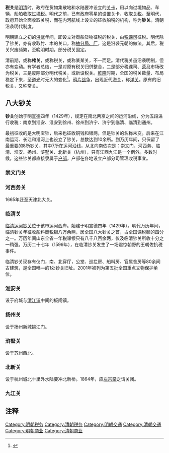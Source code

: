 '''税关'''是[[明朝|明]][[清朝|清]]时，政府在货物集散地和水陆要冲设立的[[关卡|关卡]]，用以向过境物品、车辆、船舶收取[[过境税|过境税]]。明代之前，已有政府零星的设置关卡，收取[[关税|关税]]。至明代，政府开始全面收取关税，而在内河航线上设立的征收船税的机构，称为'''钞关'''。清朝沿袭明代制度。

明朝建立之初的[[洪武|洪武]]年间，即设立对商船货物征税的税关，由[[税课司|税课司]]征税。明代除了钞关，亦有收取竹、木的关口，称[[抽分場局|抽分局、厂]]，这是沿袭元朝的做法。其后，税关兴废频繁，至晚明时期，部分税关固定。

清前期，或称'''榷关'''，或称税关，或称某某关，不一而足。清代税关虽沿袭明制，但亦有变动。有学者总结，一是对原有税关归併整合，二是部分税课司、[[茶马|茶马]]市场改为税关，三是废除部分明代税关，或新设税关。[[乾隆|乾隆]]时期，全国的税关数量、布局稳定下来，至[[道光|道光]]时无大的变化<ref>{{cite journal en|quotes = 
|last = 
|first = 
|author = 邓亦兵
|coauthors = 
|date =  2007
|year = 
|month = 
|title =《清代前期税关的设置》
|journal = 清史研究
|volume = 
|issue = 2007年02期
|pages = 
|publisher = 中国人民大学
|location = 北京市
|issn = 1002-8587
|pmid = 
|doi = 
|bibcode = 
|oclc =
|id = 
|url = http://xueshu.baidu.com/s?wd=paperuri%3A%2853205d622bf742f4a41a02fc181967d0%29&filter=sc_long_sign&tn=SE_xueshusource_2kduw22v&sc_vurl=http%3A%2F%2Fkns.cnki.net%2FKCMS%2Fdetail%2Fdetail.aspx%3Ffilename%3Dqsyj200702006%26dbname%3DCJFD%26dbcode%3DCJFQ&ie=utf-8&sc_us=13258989374972600674
|language = Zh-hans
|format = 
|accessdate = 
|laysummary = 
|laysource = 
|laydate = 
|quote = 
}}</ref>。[[鸦片战争|鸦片战争]]，出现近代[[海关|海关]]，称[[清朝海关列表|洋关]]。原有的旧税关，又称常关。

== 八大钞关 ==

'''钞关'''创始于明[[宣德|宣德]]四年（1429年），规定在南北两京之间的运河沿线，分为五段进行收税：南京到淮安、淮安到徐州、徐州到济宁、济宁到临清、临清到通州。

最初征收的是大明宝钞，后来也征收铜钱和银两，但是钞关的名称未变。后来在江南运河、长江和淮河上也设立了钞关，总数达到10余所。到万历年间，只保留了最重要的8所钞关，其中7所在运河沿线，从北向南依次是：崇文门、河西务、临清、淮安、扬州、浒墅关、北新关（杭州），只有江西九江是一个例外。多数时候，这些钞关都直接隶属于[[户部|户部]]，户部在各地设立户部分司管理收税事宜。

=== 崇文门关 ===


=== 河西务关 ===
1665年迁至天津北大关。

=== 临清关 ===
[[临清运河钞关|临清运河钞关]]位于该市运河西岸。始建于明宣德四年（1429年）。明代万历年间，临清钞关年征收船料商税银八万余两，居全国八大钞关之首，占全国课税额的四分之一。万历年间山东全省一年税课银只有八千八百余两，仅及临清钞关所收十分之一稍强。万历二十七年（1599年），在临清钞关发生了一场震惊朝野的王朝佐抗税事件。

临清钞关现存有仪门，南、北穿厅，公堂、巡拦房、船料房、官属舍房等80余间古建筑，是全国唯—的1处钞关旧址。2001年被列为第五批全国重点文物保护单位。

=== 淮安关 ===
设于府城与[[清江浦|清江浦]]中间的板闸镇。

=== 扬州关 ===
设于扬州新城挹江门。

=== 浒墅关 ===
设于苏州西北。

=== 北新关 ===
设于杭州城北十里外水陆要冲北新桥。1864年，应[[左宗棠|左宗棠]]之请关闭。

=== 九江关 ===

== 注释 ==

{{Reflist}}

[[Category:明朝税务|Category:明朝税务]]
[[Category:清朝税务|Category:清朝税务]]
[[Category:明朝交通|Category:明朝交通]]
[[Category:清朝交通|Category:清朝交通]]
[[Category:明朝商业|Category:明朝商业]]
[[Category:清朝商业|Category:清朝商业]]